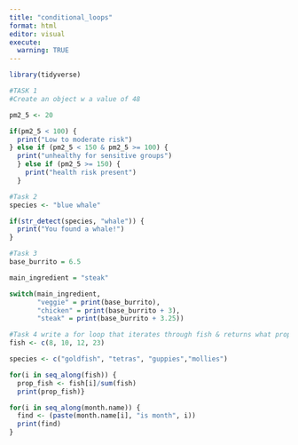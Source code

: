 ```yaml
---
title: "conditional_loops"
format: html
editor: visual
execute:
  warning: TRUE
---
```


```r
library(tidyverse)
```

```r
#TASK 1
#Create an object w a value of 48

pm2_5 <- 20

if(pm2_5 < 100) {
  print("Low to moderate risk")
} else if (pm2_5 < 150 & pm2_5 >= 100) {
  print("unhealthy for sensitive groups")
  } else if (pm2_5 >= 150) {
    print("health risk present")
  }

```

```r
#Task 2
species <- "blue whale"

if(str_detect(species, "whale")) {
  print("You found a whale!")
}
```

```r
#Task 3
base_burrito = 6.5

main_ingredient = "steak"

switch(main_ingredient,
       "veggie" = print(base_burrito),
       "chicken" = print(base_burrito + 3),
       "steak" = print(base_burrito + 3.25))

```

```r
#Task 4 write a for loop that iterates through fish & returns what proportion of total fish in the tank that are that species
fish <- c(8, 10, 12, 23)

species <- c("goldfish", "tetras", "guppies","mollies")

for(i in seq_along(fish)) {
  prop_fish <- fish[i]/sum(fish)
  print(prop_fish)}

```

```r

for(i in seq_along(month.name)) {
  find <- (paste(month.name[i], "is month", i))
  print(find)
}
```
